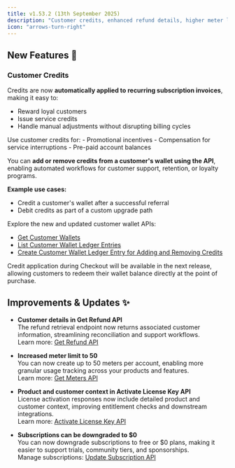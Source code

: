 ```yaml
---
title: v1.53.2 (13th September 2025)
description: "Customer credits, enhanced refund details, higher meter limits, license activation context, and $0 downgrades"
icon: "arrows-turn-right"
---
```


## New Features 🚀

### Customer Credits
  Credits are now **automatically applied to recurring subscription invoices**, making it easy to:

  - Reward loyal customers
  - Issue service credits
  - Handle manual adjustments without disrupting billing cycles

  <Tip>
  Use customer credits for:
  - Promotional incentives
  - Compensation for service interruptions
  - Pre-paid account balances
  </Tip>

  You can **add or remove credits from a customer's wallet using the API**, enabling automated workflows for customer support, retention, or loyalty programs.

  **Example use cases:**
  - Credit a customer's wallet after a successful referral
  - Debit credits as part of a custom upgrade path

  Explore the new and updated customer wallet APIs:  
  - [Get Customer Wallets](/api-reference/customers/get-customer-wallets)  
  - [List Customer Wallet Ledger Entries](/api-reference/customers/get-customer-wallets-ledger-entries)  
  - [Create Customer Wallet Ledger Entry for Adding and Removing Credits](/api-reference/customers/post-customer-wallets-ledger-entries)

   <Info>
  Credit application during Checkout will be available in the next release, allowing customers to redeem their wallet balance directly at the point of purchase.
  </Info>

## Improvements & Updates ✨

- **Customer details in Get Refund API**  
  The refund retrieval endpoint now returns associated customer information, streamlining reconciliation and support workflows.  
  Learn more: [Get Refund API](/api-reference/refunds/get-refunds-1)

- **Increased meter limit to 50**  
  You can now create up to 50 meters per account, enabling more granular usage tracking across your products and features.  
  Learn more: [Get Meters API](/api-reference/meters/get-meters)

- **Product and customer context in Activate License Key API**  
  License activation responses now include detailed product and customer context, improving entitlement checks and downstream integrations.  
  Learn more: [Activate License Key API](/api-reference/licenses/activate-license)

- **Subscriptions can be downgraded to \$0**  
  You can now downgrade subscriptions to free or $0 plans, making it easier to support trials, community tiers, and sponsorships.  
  Manage subscriptions: [Update Subscription API](/api-reference/subscriptions/patch-subscriptions)
